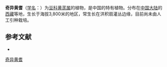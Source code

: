 {{Speciesbox
| name = 奇异黄耆
| status = 
| status_system = 
| image =
| genus = Astragalus
| species = prodigiosus
| authority = 
| subdivision_ranks =[[变种|变种]]
| subdivision =
* 奇异黄耆 ''A. p.'' var. ''prodigiosus''
* [[减缩黄耆|减缩黄耆]] ''A. p.'' var. ''paucijugus''
}}

'''奇异黄耆'''（[[学名|学名]]：{{lang|la|''Astragalus prodigiosus''}}）为[[豆科|豆科]][[黄芪属|黄芪属]]的植物，是中国的特有植物。分布在[[中国大陆|中国大陆]]的[[西藏|西藏]]等地，生长于海拔3,800米的地区，常生长在洪积扇灌丛边缘，目前尚未由人工引种栽培。

== 参考文献 ==
<div class="references-small">
* {{cite web| url =http://www.bioinfo.cn/db05/KmzwSpecies.php?action=view&id=15772| title =奇异黄耆（原变种）| work =《中国高等植物数据库全库》| publisher =中国科学院微生物研究所| author =昆明植物研究所| accessdate =2009-02-24| deadurl =yes| archiveurl =https://web.archive.org/web/20160305004516/http://www.bioinfo.cn/db05/KmzwSpecies.php?action=view&id=15772| archivedate =2016-03-05}}
</div>
{{Taxonbar|from=Q10942173}}

[[Category:黄芪属|奇异黄耆]]


{{植物小作品}}
